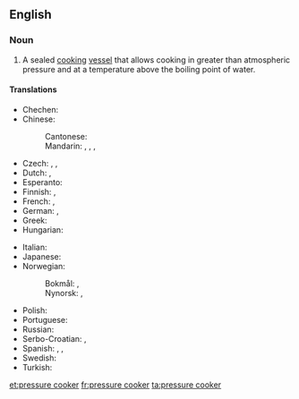 {{also|pressure-cooker}}
==English==
{{wikipedia|pressure cooking}}

===Noun===
{{en-noun|head=[[pressure]] [[cooker]]}}

# {{lb|en|cookware}} A sealed [[cook|cooking]] [[vessel]] that allows cooking in greater than atmospheric pressure and at a temperature above the boiling point of water.

====Translations====
{{trans-top|cooking vessel}}
* Chechen: {{t-needed|ce}}
* Chinese:
*: Cantonese: {{t|yue|壓力煲|tr=aat3 lik6 bou1|sc=Hani}}
*: Mandarin: {{t|cmn|高壓鍋|sc=Hani}}, {{t+|cmn|高压锅|tr=gāoyāguō|sc=Hani}}, {{t|cmn|壓力鍋|sc=Hani}}, {{t+|cmn|压力锅|tr=yālìguō|sc=Hani}}
* Czech: {{t|cs|papiňák|m}}, {{t|cs|Papinův hrnec|m}}, {{t|cs|tlakový hrnec|m}}
* Dutch: {{t+|nl|hogedrukpan|f}}, {{t+|nl|snelkookpan|f}}
* Esperanto: {{t|eo|premmarmito}}
* Finnish: {{t|fi|painekattila}}, {{t|fi|painekeitin}}
* French: {{t+|fr|cocotte-minute|f}}, {{t+|fr|autocuiseur|m}}
* German: {{t+|de|Dampfkochtopf|m}}, {{t+|de|Schnellkochtopf|m}}
* Greek: {{t|el|χύτρα ταχύτητας|f}}
* Hungarian: {{t+|hu|kukta}}
{{trans-mid}}
* Italian: {{t|it|pentola a pressione|f}}
* Japanese: {{t|ja|圧力鍋|tr=あつりょくなべ, atsuryoku nabe|sc=Jpan}}
* Norwegian:
*: Bokmål: {{t|nb|trykkoker|m}}, {{t|nb|trykk-koker|m}}
*: Nynorsk: {{t|nn|trykkokar|m}}, {{t|nn|trykk-kokar|m}}
* Polish: {{t|pl|szybkowar|m}}
* Portuguese: {{t|pt|panela de pressão|f}}
* Russian: {{t+|ru|скорова́рка|f}}
* Serbo-Croatian: {{t|sh|pretis lonac|m}}, {{t|sh|претис лонац|m|tr=pretis lonac|sc=Cyrl}}
* Spanish: {{t|es|marmita|f}}, {{t|es|olla de presión|f}}, {{t+|es|olla a presión|f}}
* Swedish: {{t|sv|tryckkokare|c}}
* Turkish: {{t+|tr|düdüklü tencere}}
{{trans-bottom}}

[[et:pressure cooker]]
[[fr:pressure cooker]]
[[ta:pressure cooker]]